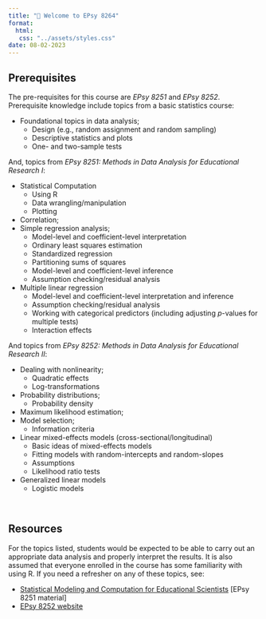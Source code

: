 ```yaml
---
title: "📖 Welcome to EPsy 8264"
format:
  html:
   css: "../assets/styles.css"
date: 08-02-2023
---
```



## Prerequisites

The pre-requisites for this course are *EPsy 8251* and *EPsy 8252*. Prerequisite knowledge include topics from a basic statistics course: 

- Foundational topics in data analysis;
  + Design (e.g., random assignment and random sampling)
  + Descriptive statistics and plots
  + One- and two-sample tests

And, topics from *EPsy 8251: Methods in Data Analysis for Educational Research I*:   
  
- Statistical Computation
  + Using R
  + Data wrangling/manipulation
  + Plotting
- Correlation;
- Simple regression analysis;
  + Model-level and coefficient-level interpretation
  + Ordinary least squares estimation
  + Standardized regression
  + Partitioning sums of squares
  + Model-level and coefficient-level inference
  + Assumption checking/residual analysis
- Multiple linear regression
  + Model-level and coefficient-level interpretation and inference
  + Assumption checking/residual analysis
  + Working with categorical predictors (including adjusting *p*-values for multiple tests)
  + Interaction effects
  
And topics from *EPsy 8252: Methods in Data Analysis for Educational Research II*:

- Dealing with nonlinearity;
  + Quadratic effects
  + Log-transformations
- Probability distributions;
  + Probability density
- Maximum likelihood estimation;
- Model selection;
  + Information criteria
- Linear mixed-effects models (cross-sectional/longitudinal)
  + Basic ideas of mixed-effects models
  + Fitting models with random-intercepts and random-slopes
  + Assumptions
  + Likelihood ratio tests
- Generalized linear models
  + Logistic models

<br />


## Resources

For the topics listed, students would be expected to be able to carry out an appropriate data analysis and properly interpret the results. It is also assumed that everyone enrolled in the course has some familiarity with using R. If you need a refresher on any of these topics, see:

- [Statistical Modeling and Computation for Educational Scientists](https://zief0002.github.io/modeling/) [EPsy 8251 material]
- [EPsy 8252 website](http://zief0002.github.io/bespectacled-antelope)


